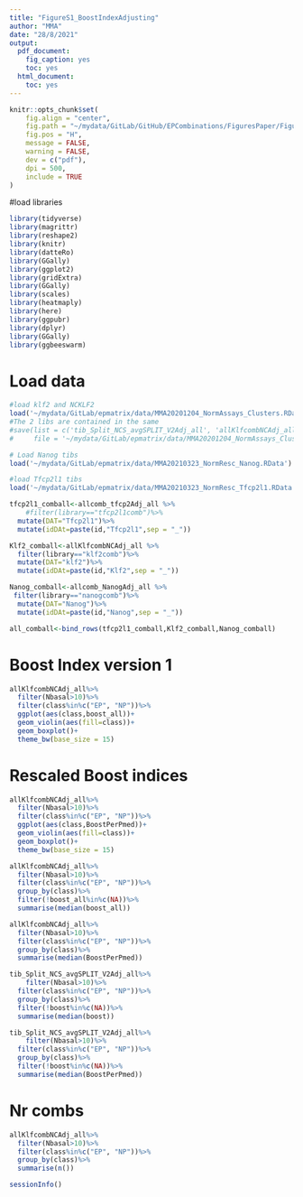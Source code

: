 ```yaml
---
title: "FigureS1_BoostIndexAdjusting"
author: "MMA"
date: "28/8/2021"
output:
  pdf_document:
    fig_caption: yes
    toc: yes
  html_document: 
    toc: yes
---
```


```r
knitr::opts_chunk$set(
	fig.align = "center",
	fig.path = "~/mydata/GitLab/GitHub/EPCombinations/FiguresPaper/FigureS1/",
	fig.pos = "H",
	message = FALSE,
	warning = FALSE,
	dev = c("pdf"),
	dpi = 500,
	include = TRUE
)
```

#load libraries
```r
library(tidyverse)
library(magrittr)
library(reshape2)
library(knitr)
library(datteRo)
library(GGally)
library(ggplot2)
library(gridExtra)
library(GGally)
library(scales)
library(heatmaply)
library(here)
library(ggpubr)
library(dplyr)
library(GGally)  
library(ggbeeswarm)

```


# Load data
```r
#load klf2 and NCKLF2  
load('~/mydata/GitLab/epmatrix/data/MMA20201204_NormAssays_Clusters.RData')
#The 2 libs are contained in the same 
#save(list = c('tib_Split_NCS_avgSPLIT_V2Adj_all', 'allKlfcombNCAdj_all', 'Klf2ClustersKmeans4' ),
#     file = '~/mydata/GitLab/epmatrix/data/MMA20201204_NormAssays_Clusters.RData')

# Load Nanog tibs
load('~/mydata/GitLab/epmatrix/data/MMA20210323_NormResc_Nanog.RData')

#load Tfcp2l1 tibs
load('~/mydata/GitLab/epmatrix/data/MMA20210323_NormResc_Tfcp2l1.RData')
```


```r

tfcp2l1_comball<-allcomb_tfcp2Adj_all %>%
    #filter(library=="tfcp2l1comb")%>%
  mutate(DAT="Tfcp2l1")%>%
  mutate(idDAt=paste(id,"Tfcp2l1",sep = "_"))

Klf2_comball<-allKlfcombNCAdj_all %>%
  filter(library=="klf2comb")%>%
  mutate(DAT="klf2")%>%
  mutate(idDAt=paste(id,"Klf2",sep = "_"))

Nanog_comball<-allcomb_NanogAdj_all %>%
 filter(library=="nanogcomb")%>%
  mutate(DAT="Nanog")%>%
  mutate(idDAt=paste(id,"Nanog",sep = "_"))

all_comball<-bind_rows(tfcp2l1_comball,Klf2_comball,Nanog_comball)


```


# Boost Index version 1

```r
  
allKlfcombNCAdj_all%>%
  filter(Nbasal>10)%>%
  filter(class%in%c("EP", "NP"))%>%
  ggplot(aes(class,boost_all))+
  geom_violin(aes(fill=class))+
  geom_boxplot()+
  theme_bw(base_size = 15)
```



# Rescaled Boost indices

```r
  
allKlfcombNCAdj_all%>%
  filter(Nbasal>10)%>%
  filter(class%in%c("EP", "NP"))%>%
  ggplot(aes(class,BoostPerPmed))+
  geom_violin(aes(fill=class))+
  geom_boxplot()+
  theme_bw(base_size = 15)
```

```r
  
allKlfcombNCAdj_all%>%
  filter(Nbasal>10)%>%
  filter(class%in%c("EP", "NP"))%>%
  group_by(class)%>%
  filter(!boost_all%in%c(NA))%>%
  summarise(median(boost_all))

allKlfcombNCAdj_all%>%
  filter(Nbasal>10)%>%
  filter(class%in%c("EP", "NP"))%>%
  group_by(class)%>%
  summarise(median(BoostPerPmed))

tib_Split_NCS_avgSPLIT_V2Adj_all%>%
    filter(Nbasal>10)%>%
  filter(class%in%c("EP", "NP"))%>%
  group_by(class)%>%
  filter(!boost%in%c(NA))%>%
  summarise(median(boost))

tib_Split_NCS_avgSPLIT_V2Adj_all%>%
    filter(Nbasal>10)%>%
  filter(class%in%c("EP", "NP"))%>%
  group_by(class)%>%
  filter(!boost%in%c(NA))%>%
  summarise(median(BoostPerPmed))
```

# Nr combs


```r
  
allKlfcombNCAdj_all%>%
  filter(Nbasal>10)%>%
  filter(class%in%c("EP", "NP"))%>%
  group_by(class)%>%
  summarise(n())
```

```r
sessionInfo()
```


